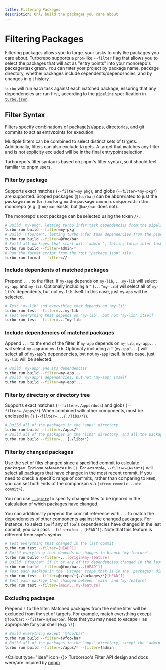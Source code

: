 ```yaml
---
title: Filtering Packages
description: Only build the packages you care about
---
```



# Filtering Packages

Filtering packages allows you to target your tasks to only the packages you care about.
Turborepo supports a `pnpm`-like `--filter` flag that allows you to select the packages
that will act as "entry points" into your monorepo's package/task graph.
You can filter your project by package name, package directory, whether packages include dependents/dependencies, and by changes
in git history.

`turbo` will run each task against each matched package, ensuring that any dependencies
are run first, according to the `pipeline` specification in [`turbo.json`](/docs/reference/configuration#pipeline).

## Filter Syntax

Filters specify combinations of package(s)/apps, directories, and git commits to act as entrypoints
for execution.

Multiple filters can be combined to select distinct sets of targets. Additionally, filters
can also exclude targets. A target that matches any filter and is not explicitly excluded will
be in the final entrypoint selection.

Turborepo's filter syntax is based on pnpm's filter syntax, so it should feel familiar to pnpm users.

### Filter by package

Supports exact matches (`--filter=my-pkg`), and globs (`--filter=*my-pkg*`) are supported.
Scoped packages (`@foo/bar`) can be abbreviated to just the package name (`bar`) as long as the package name
is unique within the monorepo (e.g. `@foo/bar` exists, but `@baz/bar` does not).

The monorepo's root package can be selected using the token `//`.

```sh
# Build 'my-pkg', letting turbo infer task dependencies from the pipeline defined in turbo.json
turbo run build --filter=my-pkg
# Build '@foo/bar', letting turbo infer task dependencies from the pipeline defined in turbo.json
turbo run build --filter=@foo/bar
# Build all packages that start with 'admin-', letting turbo infer task dependencies from the pipeline defined in turbo.json
turbo run build --filter=admin-*
# Run the format script from the root "package.json" file:
turbo run format --filter=//
```

### Include dependents of matched packages

Prepend `...` to the filter. If `my-app` depends on `my-lib`, `...my-lib` will select `my-app` and `my-lib`.
Optionally including a `^` (`...^my-lib`) will select all of `my-lib`'s dependents, but not `my-lib` itself. In this case, just `my-app` will be
selected.

```sh
# Test 'my-lib' and everything that depends on 'my-lib'
turbo run test --filter=...my-lib
# Test everything that depends on 'my-lib', but not 'my-lib' itself
turbo run test --filter=...^my-lib
```

### Include dependencies of matched packages

Append `...` to the end of the filter. If `my-app` depends on `my-lib`, `my-app...` will select `my-app` and `my-lib`.
Optionally including a `^` (`my-app^...`) will select all of `my-app`'s dependencies, but not `my-app` itself. In this case, just `my-lib` will be selected.

```sh
# Build 'my-app' and its dependencies
turbo run build --filter=my-app...
# Build 'my-app's dependencies, but not 'my-app' itself
turbo run build --filter=my-app^...
```

### Filter by directory or directory tree

Supports exact matches (`--filter=./apps/docs`) and globs (`--filter=./apps/*`).
When combined with other components, must be enclosed in `{}` (`--filter=...{./libs/*}`).

```sh
# Build all of the packages in the 'apps' directory
turbo run build --filter=./apps/*
# Build all of the packages in the 'libs' directory, and all the packages that depends on them
turbo run build --filter=...{./libs/*}
```

### Filter by changed packages

Use the set of files changed since a specified commit to calculate packages. Enclose references in
`[]`. For example, `--filter=[HEAD^1]` will select all packages that have changed in the most recent
commit. If you need to check a specific range of commits, rather than comparing to `HEAD`, you can set
both ends of the comparison via `[<from commit>...<to commit>]`.

You can use [`--ignore`](/docs/reference/command-line-reference#--ignore) to specify changed files to be ignored in the calculation of which packages have changed.

You can additionally prepend the commit reference with `...` to match the dependencies of other components
against the changed packages. For instance, to select `foo` if any of `foo`'s dependencies have changed in the last commit,
you can pass `--filter=foo...[HEAD^1]`. Note that this feature is different from `pnpm`'s syntax.

```sh
# Test everything that changed in the last commit
turbo run test --filter=[HEAD^1]
# Build everything that depends on changes in branch 'my-feature'
turbo run build --filter=...[origin/my-feature]
# Build '@foo/bar' if it or any of its dependencies changed in the last commit
turbo run build --filter=@foo/bar...[HEAD^1]
# Test each package in the '@scope' scope that is in the 'packages' directory, if it has changed in the last commit
turbo run test --filter=@scope/*{./packages/*}[HEAD^1]
# Test each package that changed between 'main' and 'my-feature'
turbo run test --filter=[main...my-feature]
```

### Excluding packages

Prepend `!` to the filter. Matched packages from the entire filter will be excluded from the set of targets.
For example, match everything except `@foo/bar`: `--filter=!@foo/bar`. Note that you may need to escape `!` as appropriate for your shell (e.g. `\!`).

```sh
# Build everything except '@foo/bar'
turbo run build --filter=!@foo/bar
# Build all of the packages in the 'apps' directory, except the 'admin' package
turbo run build --filter=./apps/* --filter=!admin
```

<Callout type="idea" icon={<HeartIcon className="mt-1 h-5 w-5 text-gray-400" aria-hidden="true" />}>
Turborepo's Filter API design and docs were/are inspired by [pnpm](https://pnpm.io/filtering)
</Callout>
